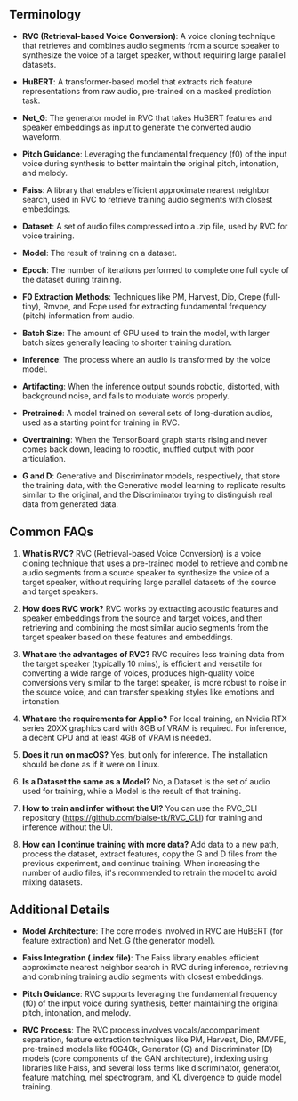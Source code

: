 ## Terminology

- **RVC (Retrieval-based Voice Conversion)**: A voice cloning technique that retrieves and combines audio segments from a source speaker to synthesize the voice of a target speaker, without requiring large parallel datasets.

- **HuBERT**: A transformer-based model that extracts rich feature representations from raw audio, pre-trained on a masked prediction task.

- **Net_G**: The generator model in RVC that takes HuBERT features and speaker embeddings as input to generate the converted audio waveform.

- **Pitch Guidance**: Leveraging the fundamental frequency (f0) of the input voice during synthesis to better maintain the original pitch, intonation, and melody.

- **Faiss**: A library that enables efficient approximate nearest neighbor search, used in RVC to retrieve training audio segments with closest embeddings.

- **Dataset**: A set of audio files compressed into a .zip file, used by RVC for voice training.

- **Model**: The result of training on a dataset.

- **Epoch**: The number of iterations performed to complete one full cycle of the dataset during training.

- **F0 Extraction Methods**: Techniques like PM, Harvest, Dio, Crepe (full-tiny), Rmvpe, and Fcpe used for extracting fundamental frequency (pitch) information from audio.

- **Batch Size**: The amount of GPU used to train the model, with larger batch sizes generally leading to shorter training duration.

- **Inference**: The process where an audio is transformed by the voice model.

- **Artifacting**: When the inference output sounds robotic, distorted, with background noise, and fails to modulate words properly.

- **Pretrained**: A model trained on several sets of long-duration audios, used as a starting point for training in RVC.

- **Overtraining**: When the TensorBoard graph starts rising and never comes back down, leading to robotic, muffled output with poor articulation.

- **G and D**: Generative and Discriminator models, respectively, that store the training data, with the Generative model learning to replicate results similar to the original, and the Discriminator trying to distinguish real data from generated data.

## Common FAQs

1. **What is RVC?**
   RVC (Retrieval-based Voice Conversion) is a voice cloning technique that uses a pre-trained model to retrieve and combine audio segments from a source speaker to synthesize the voice of a target speaker, without requiring large parallel datasets of the source and target speakers.

2. **How does RVC work?**
   RVC works by extracting acoustic features and speaker embeddings from the source and target voices, and then retrieving and combining the most similar audio segments from the target speaker based on these features and embeddings.

3. **What are the advantages of RVC?**
   RVC requires less training data from the target speaker (typically 10 mins), is efficient and versatile for converting a wide range of voices, produces high-quality voice conversions very similar to the target speaker, is more robust to noise in the source voice, and can transfer speaking styles like emotions and intonation.

4. **What are the requirements for Applio?**
   For local training, an Nvidia RTX series 20XX graphics card with 8GB of VRAM is required. For inference, a decent CPU and at least 4GB of VRAM is needed.

5. **Does it run on macOS?**
   Yes, but only for inference. The installation should be done as if it were on Linux.

6. **Is a Dataset the same as a Model?**
   No, a Dataset is the set of audio used for training, while a Model is the result of that training.

7. **How to train and infer without the UI?**
   You can use the RVC_CLI repository (https://github.com/blaise-tk/RVC_CLI) for training and inference without the UI.

8. **How can I continue training with more data?**
   Add data to a new path, process the dataset, extract features, copy the G and D files from the previous experiment, and continue training. When increasing the number of audio files, it's recommended to retrain the model to avoid mixing datasets.

## Additional Details

- **Model Architecture**: The core models involved in RVC are HuBERT (for feature extraction) and Net_G (the generator model).

- **Faiss Integration (.index file)**: The Faiss library enables efficient approximate nearest neighbor search in RVC during inference, retrieving and combining training audio segments with closest embeddings.

- **Pitch Guidance**: RVC supports leveraging the fundamental frequency (f0) of the input voice during synthesis, better maintaining the original pitch, intonation, and melody.

- **RVC Process**: The RVC process involves vocals/accompaniment separation, feature extraction techniques like PM, Harvest, Dio, RMVPE, pre-trained models like f0G40k, Generator (G) and Discriminator (D) models (core components of the GAN architecture), indexing using libraries like Faiss, and several loss terms like discriminator, generator, feature matching, mel spectrogram, and KL divergence to guide model training.
